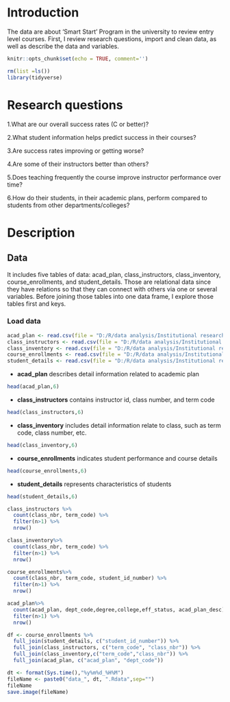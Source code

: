 # Introduction
The data are about ‘Smart Start’ Program  in the university to review entry level courses. First, I review research questions, import and clean data, as well as describe the data and variables.

```r
knitr::opts_chunk$set(echo = TRUE, comment='')
```

```r
rm(list =ls())
library(tidyverse)
```


# Research questions

1.What are our overall success rates (C or better)?

2.What student information helps predict success in their courses?

3.Are success rates improving or getting worse?

4.Are some of their instructors better than others? 

5.Does teaching frequently the course improve instructor performance over time?

6.How do their students, in their academic plans, perform compared to students from other departments/colleges?


# Description

## Data

It includes five tables of data: acad_plan, class_instructors, class_inventory, course_enrollments, and student_details. Those are relational data since they have relations so that they can connect with others via one or several variables. Before joining those tables into one data frame, I explore those tables first and keys.

### Load data


```r
acad_plan <- read.csv(file = "D:/R/data analysis/Institutional research/technical-exercise/content/docs/data/acad_plan.csv")
class_instructors <- read.csv(file = "D:/R/data analysis/Institutional research/technical-exercise/content/docs/data/class_instructors.csv")
class_inventory <- read.csv(file = "D:/R/data analysis/Institutional research/technical-exercise/content/docs/data/class_inventory.csv")
course_enrollments <- read.csv(file = "D:/R/data analysis/Institutional research/technical-exercise/content/docs/data/course_enrollments.csv")
student_details <- read.csv(file = "D:/R/data analysis/Institutional research/technical-exercise/content/docs/data/student_details.csv")
```

+  **acad_plan** describes detail information related to academic plan
```r
head(acad_plan,6)
```

+ **class_instructors** contains instructor id, class number, and term code
```r
head(class_instructors,6)
```

+ **class_inventory** includes detail information relate to class, such as term code, class number, etc.
```r
head(class_inventory,6)
```

+ **course_enrollments** indicates student performance and course details
```r
head(course_enrollments,6)
```

+ **student_details** represents characteristics of students
```r
head(student_details,6)
```

```r
class_instructors %>%
  count(class_nbr, term_code) %>%
  filter(n>1) %>%
  nrow()
```

```r
class_inventory%>%
  count(class_nbr, term_code) %>%
  filter(n>1) %>%
  nrow()
```

```r
course_enrollments%>%
  count(class_nbr, term_code, student_id_number) %>%
  filter(n>1) %>%
  nrow()
```
```r
acad_plan%>%
  count(acad_plan, dept_code,degree,college,eff_status, acad_plan_desc) %>%
  filter(n>1) %>%
  nrow()
```

```r
df <- course_enrollments %>% 
  full_join(student_details, c("student_id_number")) %>%
  full_join(class_instructors, c("term_code", "class_nbr")) %>%
  full_join(class_inventory,c("term_code","class_nbr")) %>%
  full_join(acad_plan, c("acad_plan", "dept_code")) 
```

```r
dt <- format(Sys.time(),"%y%m%d_%H%M")
fileName <- paste0("data_", dt, ".Rdata",sep="")
fileName
save.image(fileName)
```

